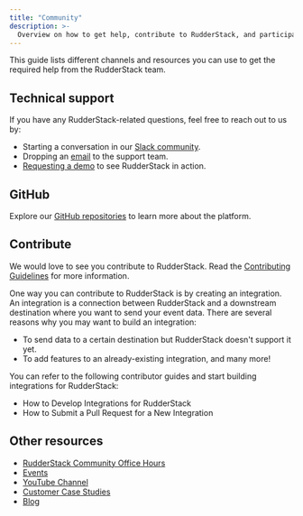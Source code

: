 ```yaml
---
title: "Community"
description: >-
  Overview on how to get help, contribute to RudderStack, and participate in the community.
---
```


This guide lists different channels and resources you can use to get the required help from the RudderStack team. 

## Technical support

If you have any RudderStack-related questions, feel free to reach out to us by:

* Starting a conversation in our [Slack community](https://rudderstack.com/join-rudderstack-slack-community).
* Dropping an [email](mailto:support@rudderstack.com) to the support team.
* [Requesting a demo](https://rudderstack.com/request-a-demo/) to see RudderStack in action.

## GitHub

Explore our [GitHub repositories](https://github.com/rudderlabs) to learn more about the platform.

## Contribute

We would love to see you contribute to RudderStack. Read the [Contributing Guidelines](https://github.com/rudderlabs/rudder-server/blob/master/CONTRIBUTING.md) for more information.

One way you can contribute to RudderStack is by creating an integration. An integration is a connection between RudderStack and a downstream destination where you want to send your event data. There are several reasons why you may want to build an integration:

- To send data to a certain destination but RudderStack doesn't support it yet.
- To add features to an already-existing integration, and many more!

You can refer to the following contributor guides and start building integrations for RudderStack:

* <Link to="/user-guides/how-to-guides/developing-integrations-for-rudderstack/">How to Develop Integrations for RudderStack</Link>
* <Link to="/user-guides/how-to-guides/how-to-submit-an-integration-pull-request/">How to Submit a Pull Request for a New Integration</Link>

## Other resources

* [RudderStack Community Office Hours](https://youtube.com/playlist?list=PLmlCAvdaZkW6CgoLn2ScJu6aUjhPAj9A0)
* [Events](https://rudderstack.com/events/)
* [YouTube Channel](https://youtube.com/channel/UCgV-B77bV_-LOmKYHw8jvBw)
* [Customer Case Studies](https://rudderstack.com/customers/)
* [Blog](https://rudderstack.com/blog/)

